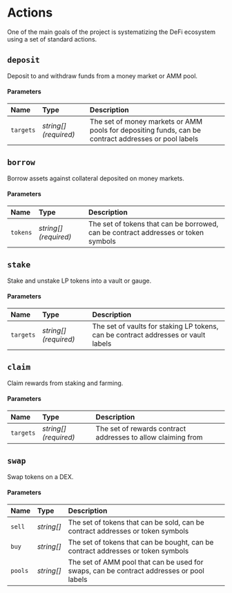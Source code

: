 # Actions

One of the main goals of the project is systematizing the DeFi ecosystem using a set of standard actions.

## `deposit`

Deposit to and withdraw funds from a money market or AMM pool.

#### Parameters

| Name      | Type                  | Description                                                                                          |
| :-------- | :-------------------- | :--------------------------------------------------------------------------------------------------- |
| `targets` | _string[] (required)_ | The set of money markets or AMM pools for depositing funds, can be contract addresses or pool labels |

## `borrow`

Borrow assets against collateral deposited on money markets.

#### Parameters

| Name     | Type                  | Description                                                                        |
| :------- | :-------------------- | :--------------------------------------------------------------------------------- |
| `tokens` | _string[] (required)_ | The set of tokens that can be borrowed, can be contract addresses or token symbols |

## `stake`

Stake and unstake LP tokens into a vault or gauge.

#### Parameters

| Name      | Type                  | Description                                                                        |
| :-------- | :-------------------- | :--------------------------------------------------------------------------------- |
| `targets` | _string[] (required)_ | The set of vaults for staking LP tokens, can be contract addresses or vault labels |

## `claim`

Claim rewards from staking and farming.

#### Parameters

| Name      | Type                  | Description                                                  |
| :-------- | :-------------------- | :----------------------------------------------------------- |
| `targets` | _string[] (required)_ | The set of rewards contract addresses to allow claiming from |

## `swap`

Swap tokens on a DEX.

#### Parameters

| Name    | Type       | Description                                                                              |
| :------ | :--------- | :--------------------------------------------------------------------------------------- |
| `sell`  | _string[]_ | The set of tokens that can be sold, can be contract addresses or token symbols           |
| `buy`   | _string[]_ | The set of tokens that can be bought, can be contract addresses or token symbols         |
| `pools` | _string[]_ | The set of AMM pool that can be used for swaps, can be contract addresses or pool labels |
